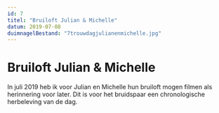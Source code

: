 ```yaml
---
id: 7
titel: "Bruiloft Julian & Michelle"
datum: 2019-07-08
duimnagelBestand: "7trouwdagjulianenmichelle.jpg"
---
```



# Bruiloft Julian & Michelle

In juli 2019 heb ik voor Julian en Michelle hun bruiloft mogen filmen als herinnering voor later. Dit is voor het bruidspaar een chronologische herbeleving van de dag.

<Youtube titel="Hoi" youtubeId="4Q3894EsVLY" />
